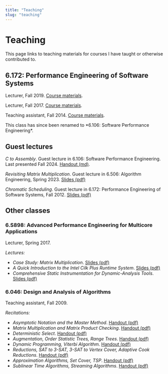 ```yaml
---
title: "Teaching"
slug: "teaching"
---
```



# Teaching

This page links to teaching materials for courses I have taught or otherwise contributed to.

## 6.172: Performance Engineering of Software Systems

Lecturer, Fall 2019.
[Course materials](https://learning-modules.mit.edu/class/index.html?uuid=/course/6/fa19/6.172#dashboard).

Lecturer, Fall 2017.  [Course materials](https://learning-modules.mit.edu/class/index.html?uuid=/course/6/fa17/6.172#dashboard).

Teaching assistant, Fall 2014.  [Course materials](https://stellar.mit.edu/S/course/6/fa14/6.172/).

<Alert kind="info">
This class has since been renamed to *6.106: Software Performance Engineering*.
</Alert>

## Guest lectures

*C to Assembly*.  Guest lecture in 6.106: Software Performance Engineering.  Last presented Fall 2024.  [Handout (md)](/presentations/c2assembly.md).

*Revisiting Matrix Multiplication*.  Guest lecture in 6.506: Algorithm Engineering, Spring 2023.  [Slides (pdf)](/presentations/6506-guest-lecture-2023.pdf)

*Chromatic Scheduling*.  Guest lecture in 6.172: Performance Engineering of Software Systems, Fall 2012.  [Slides (pdf)](/presentations/6.172-fa12/chromatic.pdf)

## Other classes

### 6.S898: Advanced Performance Engineering for Multicore Applications

Lecturer, Spring 2017.

*Lectures:*

- *Case Study: Matrix Multiplication*.  [Slides (pdf)](/presentations/6.S898-sp17/mm.pdf)
- *A Quick Introduction to the Intel Cilk Plus Runtime System*.  [Slides (pdf)](/presentations/6.S898-sp17/cilkrts.pdf)
- *Comprehensive Static Instrumentation for Dynamic-Analysis Tools*.  [Slides (pdf)](/presentations/6.S898-sp17/csi.pdf)

### 6.046: Design and Analysis of Algorithms

Teaching assistant, Fall 2009.

*Recitations:*

- *Asymptotic Notation and the Master Method*. [Handout (pdf)](/presentations/6.046-fa09/rec1.pdf)
- *Matrix Multiplication and Matrix Product Checking*. [Handout (pdf)](/presentations/6.046-fa09/rec2.pdf)
- *Deterministic Select*. [Handout (pdf)](/presentations/6.046-fa09/rec3.pdf)
- *Augmentation, Order Statistic Trees, Range Trees*. [Handout (pdf)](/presentations/6.046-fa09/rec4.pdf)
- *Dynamic Programming, Viterbi Algorithm*. [Handout (pdf)](/presentations/6.046-fa09/rec6.pdf)
- *Reductions, SAT to 3-SAT, 3-SAT to Vertex Cover, Adaptive Cook Reductions*. [Handout (pdf)](/presentations/6.046-fa09/rec8.pdf)
- *Approximation Algorithms, Set Cover, TSP*. [Handout (pdf)](/presentations/6.046-fa09/rec9.pdf)
- *Sublinear Time Algorithms, Streaming Algorithms*. [Handout (pdf)](/presentations/6.046-fa09/rec10.pdf)